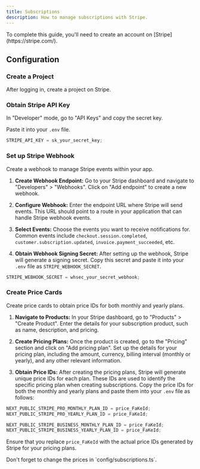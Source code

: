 ```yaml
---
title: Subscriptions
description: How to manage subscriptions with Stripe.
---
```


<Callout type="warning" twClass="mt-0">
  To complete this guide, you'll need to create an account on
  [Stripe](https://stripe.com/).
</Callout>

## Configuration

<Steps>

### Create a Project

After logging in, create a project on Stripe.

### Obtain Stripe API Key

In "Developer" mode, go to "API Keys" and copy the secret key.

Paste it into your `.env` file.

```js
STRIPE_API_KEY = sk_your_secret_key;
```

### Set up Stripe Webhook

Create a webhook to manage Stripe events within your app.

1. **Create Webhook Endpoint:** Go to your Stripe dashboard and navigate to "Developers" > "Webhooks". Click on "Add endpoint" to create a new webhook.
2. **Configure Webhook:** Enter the endpoint URL where Stripe will send events. This URL should point to a route in your application that can handle Stripe webhook events.

3. **Select Events:** Choose the events you want to receive notifications for.
   Common events include `checkout.session.completed`, `customer.subscription.updated`, `invoice.payment_succeeded`, etc.

4. **Obtain Webhook Signing Secret:** After setting up the webhook, Stripe will generate a signing secret. Copy this secret and paste it into your `.env` file as `STRIPE_WEBHOOK_SECRET`.

```js
STRIPE_WEBHOOK_SECRET = whsec_your_secret_webhook;
```

### Create Price Cards

Create price cards to obtain price IDs for both monthly and yearly plans.

1. **Navigate to Products:** In your Stripe dashboard, go to "Products" > "Create Product". Enter the details for your subscription product, such as name, description, and pricing.

2. **Create Pricing Plans:** Once the product is created, go to the "Pricing" section and click on "Add pricing plan". Set up the details for your pricing plan, including the amount, currency, billing interval (monthly or yearly), and any other relevant information.

3. **Obtain Price IDs:** After creating the pricing plans, Stripe will generate unique price IDs for each plan. These IDs are used to identify the specific pricing plan when creating subscriptions. Copy the price IDs for both the monthly and yearly plans and paste them into your `.env` file as follows:

```js
NEXT_PUBLIC_STRIPE_PRO_MONTHLY_PLAN_ID = price_FaKeId;
NEXT_PUBLIC_STRIPE_PRO_YEARLY_PLAN_ID = price_FaKeId;

NEXT_PUBLIC_STRIPE_BUSINESS_MONTHLY_PLAN_ID = price_FaKeId;
NEXT_PUBLIC_STRIPE_BUSINESS_YEARLY_PLAN_ID = price_FaKeId;
```

Ensure that you replace `price_FaKeId` with the actual price IDs generated by Stripe for your pricing plans.

<Callout type="warning">
  Don't forget to change the prices in `config/subscriptions.ts`.
</Callout>

</Steps>
